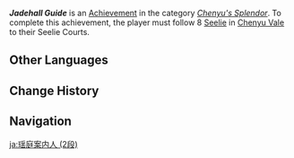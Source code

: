 {{Achievement Infobox
|title        = Jadehall Guide
|id           = 80303
|order id     = 279
|category     = Chenyu's Splendor
|description  = Follow 8 Seelie in Chenyu Vale to their Seelie Courts.
|primogems    = 10
|topic        = Seelie
|set          = Jadehall Guide
|tier         = 2
|tiers_total  = 3
}}
'''''Jadehall Guide''''' is an [[Achievement]] in the category ''[[Chenyu's Splendor]]''. To complete this achievement, the player must follow 8 [[Seelie]] in [[Chenyu Vale]] to their Seelie Courts.

==Other Languages==
{{Other Languages|Transclude=Jadehall Guide}}

==Change History==
{{Change History|4.4}}

==Navigation==
{{Achievement Navbox}}

[[ja:瑶庭案内人 (2段)]]